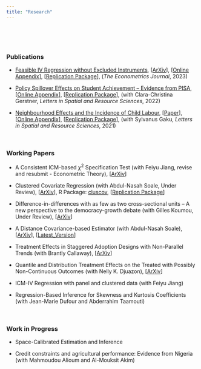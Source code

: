 ```yaml
---
title: "Research"
---
```


<br>

<!--# ****-->

<br>

### **Publications**

-   [Feasible IV Regression without Excluded Instruments](https://academic.oup.com/ectj/advance-article-abstract/doi/10.1093/ectj/utac032/6888009?redirectedFrom=fulltext), [[ArXiv](https://arxiv.org/pdf/2103.09621.pdf?)], [<a href="Tsyawo_2022_online_appendix.pdf#" class="download" title="Download">Online Appendix</a>], [<a href="Replication_package_Tsyawo_2022.zip#" class="download" title=" ">Replication Package</a>], (*The Econometrics Journal*, 2023)

-   [Policy Spillover Effects on Student Achievement – Evidence from PISA](https://link.springer.com/article/10.1007/s12076-022-00310-y), [<a href="Gerstner_Tsyawo_Full_Online_Appendix.pdf#" class="download" title="Download">Online Appendix</a>], [<a href="Gerstner&Tsyawo_2022_Code.zip#" class="download" title=" ">Replication Package</a>], (with Clara-Christina Gerstner, *Letters in Spatial and Resource Sciences*, 2022)

-   [Neighbourhood Effects and the Incidence of Child Labour](https://link.springer.com/article/10.1007/s12076-021-00276-3), [<a href="Gaku&Tsyawo_2020_11.pdf#" class="download" title="Download">Paper</a>], [<a href="Gaku&Tsyawo_2020_11_Online_Appendix.pdf#" class="download" title="Download">Online Appendix</a>], [<a href="Gaku&Tsyawo_2021_Code_Final.zip#" class="download" title=" ">Replication Package</a>], (with Sylvanus Gaku, *Letters in Spatial and Resource Sciences*, 2021)

<br>

### **Working Papers**

-   A Consistent ICM-based $\chi^2$ Specification Test (with Feiyu Jiang, revise and resubmit - Econometric Theory), [[ArXiv](https://arxiv.org/pdf/2208.13370.pdf)]

-   Clustered Covariate Regression (with Abdul-Nasah Soale, Under Review), [[ArXiv](https://arxiv.org/pdf/2302.09255.pdf)], R Package: [cluscov](https://estsyawo.github.io/cluscov/), [<a href="CCR_Replication_Package.zip#" class="download" title=" ">Replication Package</a>]

-   Difference-in-differences with as few as two cross-sectional units – A new perspective to the democracy-growth debate (with Gilles Koumou, Under Review), [[ArXiv](https://arxiv.org/pdf/2408.13047)]

-   A Distance Covariance-based Estimator (with Abdul-Nasah Soale), [[ArXiv](https://arxiv.org/pdf/2102.07008.pdf)], [<a href="Tsyawo_Soale_2024.pdf#" class="download" title="Latest Version">Latest_Version</a>]

<!--
<a href="Tsyawo_JMP.pdf#" class="download" title="Download JMP as PDF">Job Market Paper</a>
-->

-   Treatment Effects in Staggered Adoption Designs with Non-Parallel Trends (with Brantly Callaway), [[ArXiv](https://arxiv.org/pdf/2308.02899.pdf)]

-   Quantile and Distribution Treatment Effects on the Treated with Possibly Non-Continuous Outcomes (with Nelly K. Djuazon), [[ArXiv](https://arxiv.org/pdf/2408.07842)]

-   ICM-IV Regression with panel and clustered data (with Feiyu Jiang)

-   Regression-Based Inference for Skewness and Kurtosis Coefficients (with Jean-Marie Dufour and Abderrahim Taamouti)

```{=html}
<!--

* [R&D spillover effects on firm innovation - Estimating the spatial matrix from panel data](https://estsyawo.github.io/Tsyawo_JMP.pdf#)
  + R Package: [RpacSPD](https://estsyawo.github.io/RpacSPD/)  

* Bayesian Distribution Regression (with Weige Huang), [[SSRN](https://papers.ssrn.com/sol3/papers.cfm?abstract_id=3048658)]
  + R Package: [bayesdistreg](https://estsyawo.github.io/bayesdistreg/index.html)

<br>


* [Recovering Distributions for the Estimation of Treatment Effects Under Partly Unobserved Treatment with Repeated Cross-Sections](https://papers.ssrn.com/sol3/papers.cfm?abstract_id=3194286) (status: working paper)

<!-- Commented out: -->
```
```{=html}
<!--
* <a href="Huang&Tsyawo2018_4.pdf#" class="download" title=" ">Bayesian Distribution Regression</a> [[Submitted]](with Weige Huang)
-->
```
<br>

### **Work in Progress**

-   Space-Calibrated Estimation and Inference

-   Credit constraints and agricultural performance: Evidence from Nigeria (with Mahmoudou Alioum and Al-Mouksit Akim)

```{=html}
<!--
* Credit constraints and agricultural performance: Evidence from Nigeria (with Mahmoudou Alioum and Al-Mouksit Akim)
-->
```
